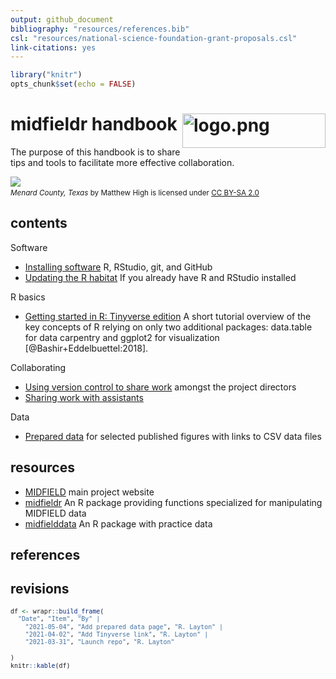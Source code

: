 ```yaml
---
output: github_document
bibliography: "resources/references.bib"
csl: "resources/national-science-foundation-grant-proposals.csl"
link-citations: yes
---
```


```r
library("knitr")
opts_chunk$set(echo = FALSE)
```

# midfieldr handbook <span class="border-wrap"><img src="resources/midfieldcut-1368x328.jpg" align="right" height="55" width="229" alt="logo.png"></span>

The purpose of this handbook is to share tips and tools to facilitate more effective collaboration. 

![](resources/menard-county.jpg)
<small>
<br>
<i>Menard County, Texas</i> by Matthew High is licensed under <a href="https://creativecommons.org/licenses/by-sa/2.0/legalcode">CC BY-SA 2.0</a>
<br>
</small>

## contents

Software

- [Installing software](pages/p001-install-software.md) R, RStudio, git, and GitHub 
- [Updating the R habitat](pages/p003-updating-R-habitat.md) If you already have R and RStudio installed


R basics

- [Getting started in R: Tinyverse edition](https://eddelbuettel.github.io/gsir-te/Getting-Started-in-R.pdf) A short tutorial overview of the key concepts of R relying on only two additional packages: data.table for data carpentry  and ggplot2 for visualization [@Bashir+Eddelbuettel:2018]. 

Collaborating

- [Using version control to share work](pages/p002-admin-collaboration.md) amongst the project directors
- [Sharing work with assistants](pages/p004-non-admin-collaboration.md)

Data 

- [Prepared data](pages/p005-prepared-data.md) for selected published figures with links to CSV data files








## resources

- [MIDFIELD](https://engineering.purdue.edu/MIDFIELD) main project website 
- [midfieldr](https://midfieldr.github.io/midfieldr/) An R package providing functions specialized for manipulating MIDFIELD data 
- [midfielddata](https://midfieldr.github.io/midfielddata/) An R package with practice data 


## references

<div id="refs"></div>


## revisions
<small>
```r
df <- wrapr::build_frame(
  "Date", "Item", "By" |
    "2021-05-04", "Add prepared data page", "R. Layton" |
    "2021-04-02", "Add Tinyverse link", "R. Layton" |
    "2021-03-31", "Launch repo", "R. Layton" 
  
)
knitr::kable(df)
```
</small>
